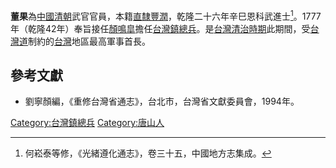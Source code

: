 '''董果'''為[[中國|中國]][[清朝|清朝]]武官官員，本籍[[直隸|直隸]][[豐潤|豐潤]]，乾隆二十六年辛巳恩科武進士<ref>何崧泰等修，《光緒遵化通志》，卷三十五，中國地方志集成。</ref>。1777年（乾隆42年）奉旨接任[[顏鳴皐|顏鳴皐]]擔任[[台灣鎮|台灣鎮]][[總兵|總兵]]。是[[台灣清治時期|台灣清治時期]]此期間，受[[台灣道|台灣道]]制約的[[台灣|台灣]]地區最高軍事首長。

{{start box}}
{{s-before|[[顏鳴皋_(清)|顏鳴皋]]}}
{{s-title|[[台灣鎮總兵|台灣鎮總兵]]|1777年上任}}
{{s-after|[[張繼勳|張繼勳]]}}
{{end box}}

==參考文獻==
*劉寧顏編，《重修台灣省通志》，台北市，台灣省文獻委員會，1994年。

[[Category:台灣鎮總兵|Category:台灣鎮總兵]]
[[Category:唐山人|Category:唐山人]]